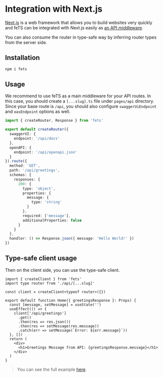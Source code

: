 # Integration with Next.js

[Next.js](https://nextjs.org) is a web framework that allows you to build websites very quickly and
feTS can be integrated with Next.js easily as
[an API middleware](https://nextjs.org/docs/api-routes/api-middlewares).

You can also consume the router in type-safe way by inferring router types from the server side.

## Installation

```sh npm2yarn
npm i fets
```

## Usage

We recommend to use feTS as a main middleware for your API routes. In this case, you should create a
`[...slug].ts` file under `pages/api` directory. Since your base route is `/api`, you should also
configure `swaggerUiEndpoint` and `oasEndpoint` options as well.

```ts filename=pages/api/[...slug].ts
import { createRouter, Response } from 'fets'

export default createRouter({
  swaggerUI: {
    endpoint: '/api/docs'
  },
  openAPI: {
    endpoint: '/api/openapi.json'
  }
}).route({
  method: 'GET',
  path: '/api/greetings',
  schemas: {
    responses: {
      200: {
        type: 'object',
        properties: {
          message: {
            type: 'string'
          }
        },
        required: ['message'],
        additionalProperties: false
      }
    }
  },
  handler: () => Response.json({ message: 'Hello World!' })
})
```

## Type-safe client usage

Then on the client side, you can use the type-safe client.

```tsx filename = pages/index.tsx
import { createClient } from 'fets'
import type router from './api/[...slug]'

const client = createClient<typeof router>({})

export default function Home({ greetingsResponse }: Props) {
  const [message, setMessage] = useState('')
  useEffect(() => {
    client['/api/greetings']
      .get()
      .then(res => res.json())
      .then(res => setMessage(res.message))
      .catch(err => setMessage(`Error: ${err.message}`))
  }, [])
  return (
    <div>
      <h1>Greetings Message from API: {greetingsResponse.message}</h1>
    </div>
  )
}
```

> You can see the full example
> [here](https://github.com/ardatan/fets/tree/master/examples/nextjs-example).
